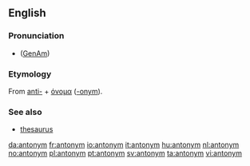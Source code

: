 {{wikipedia}}
==English==

===Pronunciation===
*{{IPA|/ˈæntəˌnɪm/}} ([[w:General American|GenAm]])

===Etymology===
From {{Gr.}} [[anti-]] + [[όνομα]] ([[-onym]]).



===See also===
*[[thesaurus]]

[[da:antonym]]
[[fr:antonym]]
[[io:antonym]]
[[it:antonym]]
[[hu:antonym]]
[[nl:antonym]]
[[no:antonym]]
[[pl:antonym]]
[[pt:antonym]]
[[sv:antonym]]
[[ta:antonym]]
[[vi:antonym]]
